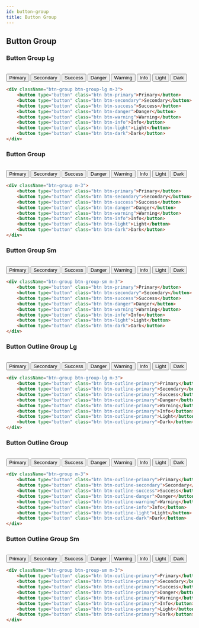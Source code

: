 ```yaml
---
id: button-group
title: Button Group
---
```


## Button Group 

### Button Group Lg   
<br />
<div className="btn-group btn-group-lg m-3">
    <button type="button" className="btn btn-primary">Primary</button>
    <button type="button" className="btn btn-secondary">Secondary</button>
    <button type="button" className="btn btn-success">Success</button>
    <button type="button" className="btn btn-danger">Danger</button>
    <button type="button" className="btn btn-warning">Warning</button>
    <button type="button" className="btn btn-info">Info</button>
    <button type="button" className="btn btn-light">Light</button>
    <button type="button" className="btn btn-dark">Dark</button>
</div>

```html copy showLineNumbers
<div className="btn-group btn-group-lg m-3">
    <button type="button" class="btn btn-primary">Primary</button>
    <button type="button" class="btn btn-secondary">Secondary</button>
    <button type="button" class="btn btn-success">Success</button>
    <button type="button" class="btn btn-danger">Danger</button>
    <button type="button" class="btn btn-warning">Warning</button>
    <button type="button" class="btn btn-info">Info</button>
    <button type="button" class="btn btn-light">Light</button>
    <button type="button" class="btn btn-dark">Dark</button>
</div>
```

### Button Group
<br />
<div className="btn-group m-3">
    <button type="button" className="btn btn-primary">Primary</button>
    <button type="button" className="btn btn-secondary">Secondary</button>
    <button type="button" className="btn btn-success">Success</button>
    <button type="button" className="btn btn-danger">Danger</button>
    <button type="button" className="btn btn-warning">Warning</button>
    <button type="button" className="btn btn-info">Info</button>
    <button type="button" className="btn btn-light">Light</button>
    <button type="button" className="btn btn-dark">Dark</button>
</div>

```html copy showLineNumbers
<div className="btn-group m-3">
    <button type="button" class="btn btn-primary">Primary</button>
    <button type="button" class="btn btn-secondary">Secondary</button>
    <button type="button" class="btn btn-success">Success</button>
    <button type="button" class="btn btn-danger">Danger</button>
    <button type="button" class="btn btn-warning">Warning</button>
    <button type="button" class="btn btn-info">Info</button>
    <button type="button" class="btn btn-light">Light</button>
    <button type="button" class="btn btn-dark">Dark</button>
</div>
```


### Button Group Sm
<br />

<div className="btn-group btn-group-sm m-3">
    <button type="button" className="btn btn-primary">Primary</button>
    <button type="button" className="btn btn-secondary">Secondary</button>
    <button type="button" className="btn btn-success">Success</button>
    <button type="button" className="btn btn-danger">Danger</button>
    <button type="button" className="btn btn-warning">Warning</button>
    <button type="button" className="btn btn-info">Info</button>
    <button type="button" className="btn btn-light">Light</button>
    <button type="button" className="btn btn-dark">Dark</button>
</div>

```html copy showLineNumbers
<div className="btn-group btn-group-sm m-3">
    <button type="button" class="btn btn-primary">Primary</button>
    <button type="button" class="btn btn-secondary">Secondary</button>
    <button type="button" class="btn btn-success">Success</button>
    <button type="button" class="btn btn-danger">Danger</button>
    <button type="button" class="btn btn-warning">Warning</button>
    <button type="button" class="btn btn-info">Info</button>
    <button type="button" class="btn btn-light">Light</button>
    <button type="button" class="btn btn-dark">Dark</button>
</div>
```

### Button Outline Group Lg
<br />

<div className="btn-group btn-group-lg m-3">
    <button type="button" className="btn btn-outline-primary">Primary</button>
    <button type="button" className="btn btn-outline-primary">Secondary</button>
    <button type="button" className="btn btn-outline-primary">Success</button>
    <button type="button" className="btn btn-outline-primary">Danger</button>
    <button type="button" className="btn btn-outline-primary">Warning</button>
    <button type="button" className="btn btn-outline-primary">Info</button>
    <button type="button" className="btn btn-outline-primary">Light</button>
    <button type="button" className="btn btn-outline-primary">Dark</button>
</div>

```html copy showLineNumbers
<div className="btn-group btn-group-lg m-3">
    <button type="button" class="btn btn-outline-primary">Primary</button>
    <button type="button" class="btn btn-outline-primary">Secondary</button>
    <button type="button" class="btn btn-outline-primary">Success</button>
    <button type="button" class="btn btn-outline-primary">Danger</button>
    <button type="button" class="btn btn-outline-primary">Warning</button>
    <button type="button" class="btn btn-outline-primary">Info</button>
    <button type="button" class="btn btn-outline-primary">Light</button>
    <button type="button" class="btn btn-outline-primary">Dark</button>
</div>
```

### Button Outline Group
<br />

<div className="btn-group m-3">
    <button type="button" className="btn btn-outline-primary">Primary</button>
    <button type="button" className="btn btn-outline-secondary">Secondary</button>
    <button type="button" className="btn btn-outline-success">Success</button>
    <button type="button" className="btn btn-outline-danger">Danger</button>
    <button type="button" className="btn btn-outline-warning">Warning</button>
    <button type="button" className="btn btn-outline-info">Info</button>
    <button type="button" className="btn btn-outline-light">Light</button>
    <button type="button" className="btn btn-outline-dark">Dark</button>
</div>

```html copy showLineNumbers
<div className="btn-group m-3">
    <button type="button" class="btn btn-outline-primary">Primary</button>
    <button type="button" class="btn btn-outline-secondary">Secondary</button>
    <button type="button" class="btn btn-outline-success">Success</button>
    <button type="button" class="btn btn-outline-danger">Danger</button>
    <button type="button" class="btn btn-outline-warning">Warning</button>
    <button type="button" class="btn btn-outline-info">Info</button>
    <button type="button" class="btn btn-outline-light">Light</button>
    <button type="button" class="btn btn-outline-dark">Dark</button>
</div>
```

### Button Outline Group Sm
<br />

<div className="btn-group btn-group-sm m-3">
    <button type="button" className="btn btn-outline-primary">Primary</button>
    <button type="button" className="btn btn-outline-primary">Secondary</button>
    <button type="button" className="btn btn-outline-primary">Success</button>
    <button type="button" className="btn btn-outline-primary">Danger</button>
    <button type="button" className="btn btn-outline-primary">Warning</button>
    <button type="button" className="btn btn-outline-primary">Info</button>
    <button type="button" className="btn btn-outline-primary">Light</button>
    <button type="button" className="btn btn-outline-primary">Dark</button>
</div>

```html copy showLineNumbers
<div className="btn-group btn-group-sm m-3">
    <button type="button" class="btn btn-outline-primary">Primary</button>
    <button type="button" class="btn btn-outline-primary">Secondary</button>
    <button type="button" class="btn btn-outline-primary">Success</button>
    <button type="button" class="btn btn-outline-primary">Danger</button>
    <button type="button" class="btn btn-outline-primary">Warning</button>
    <button type="button" class="btn btn-outline-primary">Info</button>
    <button type="button" class="btn btn-outline-primary">Light</button>
    <button type="button" class="btn btn-outline-primary">Dark</button>
</div>
```